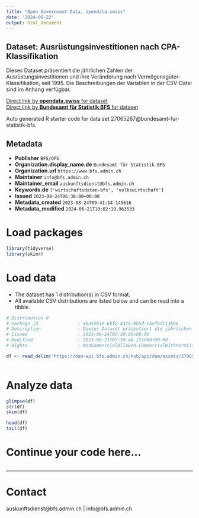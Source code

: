 ```yaml
---
title: "Open Government Data, opendata.swiss"
date: "2024-06-22"
output: html_document
---
```


## Dataset: Ausrüstungsinvestitionen nach CPA-Klassifikation

Dieses Dataset präsentiert die jährlichen Zahlen der Ausrüstungsinvestitionen und ihre Veränderung nach Vermögensgüter-Klassifikation, seit 1995. Die Beschreibungen der Variablen in der CSV-Datei sind im Anhang verfügbar.

[Direct link by **opendata.swiss** for dataset](https://opendata.swiss/de/dataset/ausrustungsinvestitionen-nach-cpa-klassifikation3)<br>
[Direct link by **Bundesamt für Statistik BFS** for dataset](https://www.bfs.admin.ch/asset/de/ts-x-04.02.05.04)

Auto generated R starter code for data set 27065267@bundesamt-fur-statistik-bfs.

## Metadata

- **Publisher** `BFS/OFS`
- **Organization.display_name.de** `Bundesamt für Statistik BFS`
- **Organization.url** `https://www.bfs.admin.ch`
- **Maintainer** `info@bfs.admin.ch`
- **Maintainer_email** `auskunftsdienst@bfs.admin.ch`
- **Keywords.de** `['wirtschaftsdaten-bfs', 'volkswirtschaft']`
- **Issued** `2023-08-24T06:30:00+00:00`
- **Metadata_created** `2023-08-24T09:41:14.145616`
- **Metadata_modified** `2024-06-21T10:02:19.963533`


# Load packages

```r

library(tidyverse)
library(skimr)

```

# Load data

-   The dataset has 1 distribution(s) in CSV format.
-   All available CSV distributions are listed below and can be read into a tibble.

```r

# Distribution 0
# Package_id               : 46a55b3e-6bf2-4374-8b5d-caef6d113b96
# Description              : Dieses Dataset präsentiert die jährlichen Zahlen der Ausrüstungsinvestitionen und ihre Veränderung nach Vermögensgüter-Klassifikation, seit 1995. Die Beschreibungen der Variablen in der CSV-Datei sind im Anhang verfügbar.
# Issued                   : 2023-08-24T06:30:00+00:00
# Modified                 : 2023-08-21T07:59:48.271000+00:00
# Rights                   : NonCommercialAllowed-CommercialWithPermission-ReferenceRequired

df <- read_delim('https://dam-api.bfs.admin.ch/hub/api/dam/assets/27065270/master')



```

# Analyze data

```r

glimpse(df)
str(df)
skim(df)

head(df)
tail(df)

```

# Continue your code here...

```r

```

------------------------------------------------------------------------

# Contact

auskunftsdienst@bfs.admin.ch | info@bfs.admin.ch
